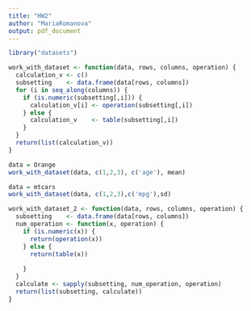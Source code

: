 ```yaml
---
title: "HW2"
author: "MariaRomanova"
output: pdf_document
---
```


```r
library("datasets")
```

```r
work_with_dataset <- function(data, rows, columns, operation) {
  calculation_v <- c()
  subsetting    <- data.frame(data[rows, columns])
  for (i in seq_along(columns)) {
    if (is.numeric(subsetting[,i])) {
      calculation_v[i] <- operation(subsetting[,i])
    } else {
      calculation_v    <- table(subsetting[,i])
    }
  }
  return(list(calculation_v))
}
```

```r
data = Orange
work_with_dataset(data, c(1,2,3), c('age'), mean)
```
```r
data = mtcars
work_with_dataset(data, c(1,2,3),c('mpg'),sd)
```
```r
work_with_dataset_2 <- function(data, rows, columns, operation) {
  subsetting    <- data.frame(data[rows, columns])
  num_operation <- function(x, operation) {
    if (is.numeric(x)) {
      return(operation(x))
    } else {
      return(table(x))
      
    }
  }
  calculate <- sapply(subsetting, num_operation, operation)
  return(list(subsetting, calculate))
}
```

















